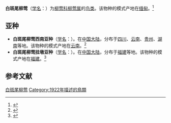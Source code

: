 {{Speciesbox
| name = 白斑尾柳莺
| status = LC
| status_system = IUCN3.1
| status_ref = <ref name="iucn status 12 November 2021">{{cite iucn |author=BirdLife International |date=2018 |title=''Phylloscopus ogilviegranti'' |volume=2018 |page=e.T22734257A132182272 |doi=10.2305/IUCN.UK.2018-2.RLTS.T22734257A132182272.en |access-date=2021-11-12}}</ref>
| image = Phylloscopus ogilviegranti.jpg
| genus = Phylloscopus
| taxon = Phylloscopus ogilviegranti
| authority = ([[拉圖許|La Touche]], 1922)
}}

'''白斑尾柳莺'''（[[学名|学名]]：{{lang|la|''Phylloscopus ogilviegranti''}}）为[[柳莺科|柳莺科]][[柳莺属|柳莺属]]的[[鸟类|鸟类]]。该物种的模式产地在[[缅甸|缅甸]]。<ref name='id3692'>{{cite web| url =http://www.bioinfo.cn/db05/BjdwSpecies.php?action=view&id=3692| title =白斑尾柳莺| work =《中国动物物种编目数据库》| publisher =中国科学院微生物研究所| author =中国科学院动物研究所| accessdate =2009-04-04| deadurl =yes| archiveurl =https://web.archive.org/web/20160305085953/http://www.bioinfo.cn/db05/BjdwSpecies.php?action=view&id=3692| archivedate =2016-03-05}}</ref>

==亚种==
*'''白斑尾柳莺西南亚种'''（[[学名|学名]]：{{lang|la|''Phylloscopus ogilviegranti disturbans''}}）。在[[中国大陆|中国大陆]]，分布于[[四川|四川]]、[[云南|云南]]、[[贵州|贵州]]、[[湖南|湖南]]等地。该物种的模式产地在[[云南|云南]]。<ref name="id3694">{{cite web| url =http://www.bioinfo.cn/db05/BjdwSpecies.php?action=view&id=3694| title =白斑尾柳莺西南亚种| work =《中国动物物种编目数据库》| publisher =中国科学院微生物研究所| author =中国科学院动物研究所| accessdate =2009-04-04| deadurl =yes| archiveurl =https://web.archive.org/web/20160305030916/http://www.bioinfo.cn/db05/BjdwSpecies.php?action=view&id=3694| archivedate =2016-03-05}}</ref>
*'''白斑尾柳莺挂墩亚种'''（[[学名|学名]]：{{lang|la|''Phylloscopus ogilviegranti ogilviegranti''}}）。在[[中国大陆|中国大陆]]，分布于[[福建|福建]]等地。该物种的模式产地在[[福建|福建]]。<ref name='id3695'>{{cite web| url =http://www.bioinfo.cn/db05/BjdwSpecies.php?action=view&id=3695| title =白斑尾柳莺挂墩亚种| work =《中国动物物种编目数据库》| publisher =中国科学院微生物研究所| author =中国科学院动物研究所| accessdate =2009-04-04| deadurl =yes| archiveurl =https://web.archive.org/web/20160305060855/http://www.bioinfo.cn/db05/BjdwSpecies.php?action=view&id=3695| archivedate =2016-03-05}}</ref>

== 参考文献 ==
{{reflist}}
{{Taxonbar|from=Q3726998}}

[[Category:柳莺属|白斑尾柳莺]]
[[Category:1922年描述的鳥類|Category:1922年描述的鳥類]]

{{雀形目小作品}}